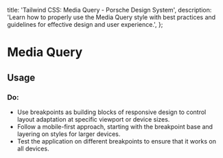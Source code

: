 
  title: 'Tailwind CSS: Media Query - Porsche Design System',
  description:
    'Learn how to properly use the Media Query style with best practices and guidelines for effective design and user experience.',
};

# Media Query

<TableOfContents headings={[]} />

## Usage

### Do:

- Use breakpoints as building blocks of responsive design to control layout adaptation at specific viewport or device
  sizes.
- Follow a mobile-first approach, starting with the breakpoint base and layering on styles for larger devices.
- Test the application on different breakpoints to ensure that it works on all devices.
